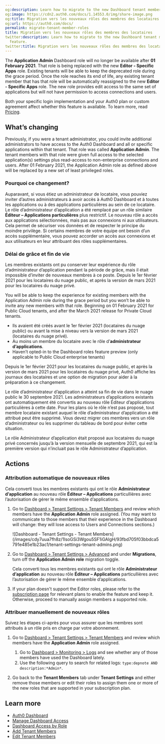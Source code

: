 ```yaml
---
og:description: Learn how to migrate to the new Dashboard tenant member roles feature.
og:image: https://cdn2.auth0.com/docs/1.14553.0/img/share-image.png
og:title: Migration vers les nouveaux rôles des membres des locataires
og:url: https://auth0.com/docs/
permalink: migrate-tenant-member-roles
title: Migration vers les nouveaux rôles des membres des locataires
twitter:description: Learn how to migrate to the new Dashboard tenant member roles
  feature.
twitter:title: Migration vers les nouveaux rôles des membres des locataires
---
```


The **Application Admin** Dashboard role will no longer be available after **01 February 2021**. That role is being replaced with the new **Editor - Specific Apps** role. Existing tenants will be able to keep the deprecated role during the grace period. Once the role reaches its end of life, any existing tenant member that has that role will be automatically reassigned to the new **Editor - Specific Apps** role. The new role provides edit access to the same set of applications but will not have permission to access connections and users.

<Card title="Availability varies by Auth0 plan">

Both your specific login implementation and your Auth0 plan or custom agreement affect whether this feature is available. To learn more, read [Pricing](https://auth0.com/pricing).

</Card>

## What’s changing

Previously, if you were a tenant administrator, you could invite additional administrators to have access to the <Tooltip tip="Auth0 Dashboard: Auth0's main product to configure your services." cta="View Glossary" href="/docs/glossary?term=Auth0+Dashboard">Auth0 Dashboard</Tooltip> and all or specific applications within that tenant. That role was called **Application Admin**. The tenant members with that role were given full access to the selected application(s) settings plus read-access to non-enterprise connections and users. After 01 February 2021, the Application Admin role as defined above will be replaced by a new set of least privileged roles.

### Pourquoi ce changement?

Auparavant, si vous étiez un administrateur de locataire, vous pouviez inviter d’autres administrateurs à avoir accès à Auth0 Dashboard et à toutes les applications ou à des applications particulières au sein de ce locataire. Le rôle d’administrateur d’application a été remplacé par un rôle similaire **Éditeur – Applications particulières** plus restrictif. Le nouveau rôle a accès aux applications sélectionnées, mais pas aux connexions ni aux utilisateurs. Cela permet de sécuriser vos données et de respecter le principe du moindre privilège. Si certains membres de votre équipe ont besoin d’un accès supplémentaire, vous pouvez accorder un accès aux connexions et aux utilisateurs en leur attribuant des rôles supplémentaires.

### Délai de grâce et fin de vie

Les membres existants ont pu conserver leur expérience du rôle d’administrateur d’application pendant la période de grâce, mais il était impossible d’inviter de nouveaux membres à ce poste. Depuis le 1er février 2021 pour les locataires du nuage public, et après la version de mars 2021 pour les locataires du nuage privé.

You will be able to keep the experience for existing members with the Application Admin role during the grace period but you won’t be able to invite any new members with that role. Beginning on 01 February 2021 for Public Cloud tenants, and after the March 2021 release for Private Cloud tenants.

* Ils avaient été créés avant le 1er février 2021 (locataires du nuage public) ou avant la mise à niveau vers la version de mars 2021 (locataires du nuage privé).
* Au moins un membre du locataire avec le rôle d’**administrateur d’applications**.
* Haven’t opted-in to the Dashboard roles feature preview (only applicable to Public Cloud enterprise tenants)

Depuis le 1er février 2021 pour les locataires du nuage public, et après la version de mars 2021 pour les locataires du nuage privé, Auth0 affiche les journaux des locataires et une option de migration pour aider à la préparation à ce changement.

Le rôle d’administrateur d’application a atteint sa fin de vie dans le nuage public le 30 septembre 2021. Les administrateurs d’applications existants ont automatiquement été convertis au nouveau rôle Éditeur d’applications particulières à cette date. Pour les plans où le rôle n’est pas proposé, tout membre locataire existant auquel le rôle d’administrateur d’application a été attribué peut être supprimé. Vous devez migrer ces membres vers un rôle d’administrateur ou les supprimer du tableau de bord pour éviter cette situation.

Le rôle Administrateur d’application était proposé aux locataires du nuage privé concernés jusqu’à la version mensuelle de septembre 2021, qui est la première version qui n’incluait pas le rôle Administrateur d’application.

## Actions

### Attribution automatique de nouveaux rôles

Cela converti tous les membres existants qui ont le rôle **Administrateur d’application** au nouveau rôle **Éditeur – Applications** particullières avec l’autorisation de gérer le même ensemble d’applications.

1. Go to [Dashboard > Tenant Settings > Tenant Members](https://manage.auth0.com/#/tenant/admins) and review which members have the **Application Admin** role assigned. (You may want to communicate to those members that their experience in the Dashboard will change: they will lose access to Users and Connections sections.)

   <Frame>![Dashboard - Tenant Settings - Tenant Members](/images/cdy7uua7fh8z/1lsoGSi3Wgou5SF1iGAIgH/93fbd705f03bbdca5791e485e1b23ac1/tenant-settings-tenant-admins.png)</Frame>
2. Go to [Dashboard > Tenant Settings > Advanced](https://manage.auth0.com/#/tenant/advanced) and under **Migrations**, turn off the **Application Admin role** migration toggle.

   Cela converti tous les membres existants qui ont le rôle **Administrateur d’application** au nouveau rôle **Éditeur – Applications** particullières avec l’autorisation de gérer le même ensemble d’applications.
3. If your plan doesn't support the Editor roles, please refer to the [subscription page](https://manage.auth0.com/#/tenant/billing/subscription) for relevant plans to enable the feature and keep it. Otherwise, proceed to manually assign members a supported role.

### Attribuer manuellement de nouveaux rôles

Suivez les étapes ci-après pour vous assurer que les membres sont attribués à un rôle pris en charge par votre abonnement.

1. Go to [Dashboard > Tenant Settings > Tenant Members](https://manage.auth0.com/#/tenant/admins) and review which members have the **Application Admin** role assigned.

   1. Go to [Dashboard > Monitoring > Logs](https://manage.auth0.com/#/logs) and see whether any of those members have used the Dashboard lately.
   2. Use the following query to search for related logs: `type:depnote AND description:*Admin*`.
2. Go back to the **Tenant Members** tab under **Tenant Settings** and either remove those members or edit their roles to assign them one or more of the new roles that are supported in your subscription plan.

## Learn more

* [Auth0 Dashboard](/docs/get-started/auth0-overview/dashboard)
* [Manage Dashboard Access](/docs/get-started/manage-dashboard-access)
* [Dashboard Access by Role](/docs/get-started/manage-dashboard-access/feature-access-by-role)
* [Add Tenant Members](/docs/get-started/manage-dashboard-access/add-dashboard-users)
* [Edit Tenant Members](/docs/get-started/manage-dashboard-access/edit-dashboard-users)